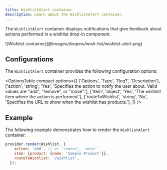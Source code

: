 ```yaml
---
title: WishlistAlert container
description: Learn about the WishlistAlert container.
---
```



The `WishlistAlert` container displays notifications that give feedback about actions performed in a wishlist drop-in component.

<Diagram caption="WishlistAlert container">
  ![Wishlist container](@images/dropins/wish-list/wishlist-alert.png)
</Diagram>

## Configurations

The `WishlistAlert` container provides the following configuration options:

<OptionsTable
compact
    options={[
        ['Options', 'Type', 'Req?', 'Description'],
        ['action', 'string', 'Yes', 'Specifies the action to notify the user about. Valid values are "add", "remove", or "move".'],
        ['item', 'object', 'Yes', 'The wishlist item where the action is performed.'],
        ['routeToWishlist', 'string', 'No', 'Specifies the URL to show when the wishlist has products.'],
    ]}
/>

## Example

The following example demonstrates how to render the `WishlistAlert` container:

```javascript
provider.render(Wishlist, {
    action: 'add', // or 'remove', 'move'
    item: {product: {name: 'Sample Product'}},
    routeToWishlist: '/wishlist',
  });
```
